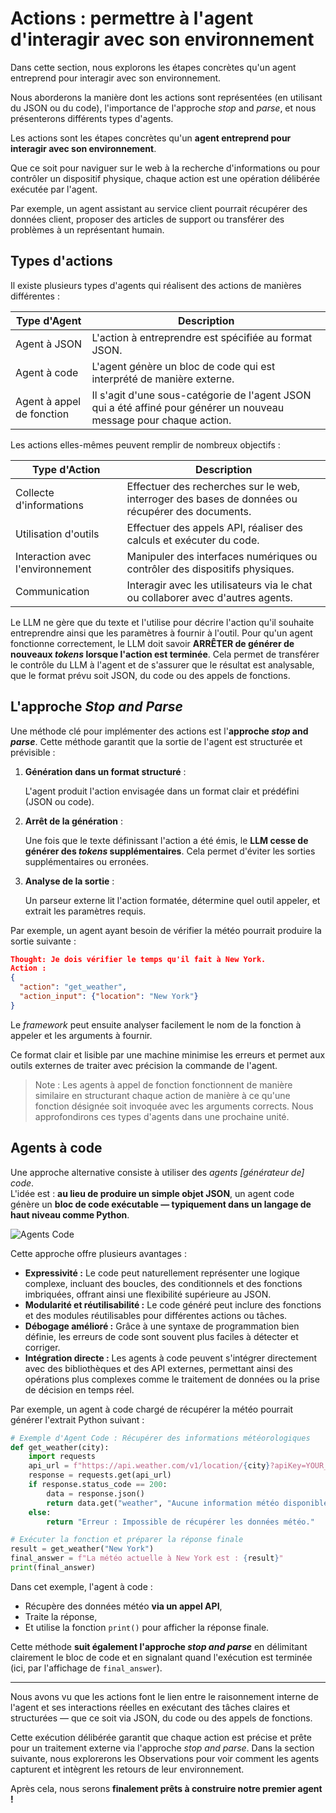 # Actions : permettre à l'agent d'interagir avec son environnement

<Tip>
Dans cette section, nous explorons les étapes concrètes qu'un agent entreprend pour interagir avec son environnement.

Nous aborderons la manière dont les actions sont représentées (en utilisant du JSON ou du code), l'importance de l'approche <i>stop</i> and <i>parse</i>, et nous présenterons différents types d'agents.
</Tip>

Les actions sont les étapes concrètes qu'un **agent entreprend pour interagir avec son environnement**.

Que ce soit pour naviguer sur le web à la recherche d'informations ou pour contrôler un dispositif physique, chaque action est une opération délibérée exécutée par l'agent.

Par exemple, un agent assistant au service client pourrait récupérer des données client, proposer des articles de support ou transférer des problèmes à un représentant humain.

## Types d'actions

Il existe plusieurs types d'agents qui réalisent des actions de manières différentes :

| Type d'Agent              | Description                                                                                           |
|---------------------------|-------------------------------------------------------------------------------------------------------|
| Agent à JSON              | L'action à entreprendre est spécifiée au format JSON.                                                 |
| Agent à code              | L'agent génère un bloc de code qui est interprété de manière externe.                                  |
| Agent à appel de fonction | Il s'agit d'une sous-catégorie de l'agent JSON qui a été affiné pour générer un nouveau message pour chaque action. |

Les actions elles-mêmes peuvent remplir de nombreux objectifs :

| Type d'Action               | Description                                                                                              |
|-----------------------------|----------------------------------------------------------------------------------------------------------|
| Collecte d'informations     | Effectuer des recherches sur le web, interroger des bases de données ou récupérer des documents.         |
| Utilisation d'outils        | Effectuer des appels API, réaliser des calculs et exécuter du code.                                      |
| Interaction avec l'environnement | Manipuler des interfaces numériques ou contrôler des dispositifs physiques.                      |
| Communication               | Interagir avec les utilisateurs via le chat ou collaborer avec d'autres agents.                           |

Le LLM ne gère que du texte et l'utilise pour décrire l'action qu'il souhaite entreprendre ainsi que les paramètres à fournir à l'outil.
Pour qu'un agent fonctionne correctement, le LLM doit savoir **ARRÊTER de générer de nouveaux *tokens* lorsque l'action est terminée**. Cela permet de transférer le contrôle du LLM à l'agent et de s'assurer que le résultat est analysable, que le format prévu soit JSON, du code ou des appels de fonctions.


## L'approche *Stop and Parse*

Une méthode clé pour implémenter des actions est l'**approche *stop* and *parse***. Cette méthode garantit que la sortie de l'agent est structurée et prévisible :

1. **Génération dans un format structuré** :

   L'agent produit l'action envisagée dans un format clair et prédéfini (JSON ou code).

2. **Arrêt de la génération** :

   Une fois que le texte définissant l'action a été émis, le **LLM cesse de générer des *tokens* supplémentaires**. Cela permet d'éviter les sorties supplémentaires ou erronées.

3. **Analyse de la sortie** :

   Un parseur externe lit l'action formatée, détermine quel outil appeler, et extrait les paramètres requis.

Par exemple, un agent ayant besoin de vérifier la météo pourrait produire la sortie suivante :

```json
Thought: Je dois vérifier le temps qu'il fait à New York.
Action :
{
  "action": "get_weather",
  "action_input": {"location": "New York"}
}
```

Le *framework* peut ensuite analyser facilement le nom de la fonction à appeler et les arguments à fournir.

Ce format clair et lisible par une machine minimise les erreurs et permet aux outils externes de traiter avec précision la commande de l'agent.

> Note : Les agents à appel de fonction fonctionnent de manière similaire en structurant chaque action de manière à ce qu'une fonction désignée soit invoquée avec les arguments corrects. Nous approfondirons ces types d'agents dans une prochaine unité.

## Agents à code

Une approche alternative consiste à utiliser des *agents [générateur de] code*.  
L'idée est : **au lieu de produire un simple objet JSON**, un agent code génère un **bloc de code exécutable — typiquement dans un langage de haut niveau comme Python**.

<img src="https://huggingface.co/datasets/agents-course/course-images/resolve/main/en/unit1/code-vs-json-actions.png" alt="Agents Code" />

Cette approche offre plusieurs avantages :

- **Expressivité :** Le code peut naturellement représenter une logique complexe, incluant des boucles, des conditionnels et des fonctions imbriquées, offrant ainsi une flexibilité supérieure au JSON.
- **Modularité et réutilisabilité :** Le code généré peut inclure des fonctions et des modules réutilisables pour différentes actions ou tâches.
- **Débogage amélioré :** Grâce à une syntaxe de programmation bien définie, les erreurs de code sont souvent plus faciles à détecter et corriger.
- **Intégration directe :** Les agents à code peuvent s'intégrer directement avec des bibliothèques et des API externes, permettant ainsi des opérations plus complexes comme le traitement de données ou la prise de décision en temps réel.

Par exemple, un agent à code chargé de récupérer la météo pourrait générer l'extrait Python suivant :

```python
# Exemple d'Agent Code : Récupérer des informations météorologiques
def get_weather(city):
    import requests
    api_url = f"https://api.weather.com/v1/location/{city}?apiKey=YOUR_API_KEY"
    response = requests.get(api_url)
    if response.status_code == 200:
        data = response.json()
        return data.get("weather", "Aucune information météo disponible")
    else:
        return "Erreur : Impossible de récupérer les données météo."

# Exécuter la fonction et préparer la réponse finale
result = get_weather("New York")
final_answer = f"La météo actuelle à New York est : {result}"
print(final_answer)
```

Dans cet exemple, l'agent à code :

- Récupère des données météo **via un appel API**,
- Traite la réponse,
- Et utilise la fonction `print()` pour afficher la réponse finale.

Cette méthode **suit également l'approche *stop and parse*** en délimitant clairement le bloc de code et en signalant quand l'exécution est terminée (ici, par l'affichage de `final_answer`).

---

Nous avons vu que les actions font le lien entre le raisonnement interne de l'agent et ses interactions réelles en exécutant des tâches claires et structurées — que ce soit via JSON, du code ou des appels de fonctions.

Cette exécution délibérée garantit que chaque action est précise et prête pour un traitement externe via l'approche *stop and parse*. Dans la section suivante, nous explorerons les Observations pour voir comment les agents capturent et intègrent les retours de leur environnement.

Après cela, nous serons **finalement prêts à construire notre premier agent !**
